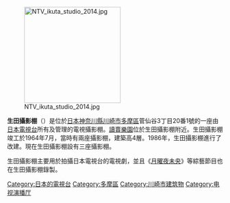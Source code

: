 {{Translating|||time=2020-11-25T15:11:23+00:00}}
[[File:NTV_ikuta_studio_2014.jpg|225px]]

'''生田攝影棚'''（{{jpn|j=生田スタジオ|hg=いくたスタジオ|rm=ikuta sutajio|f=y}}）是位於[[日本|日本]][[神奈川縣|神奈川縣]][[川崎市|川崎市]][[多摩區|多摩區]]菅仙谷3丁目20番1號的一座由[[日本電視台|日本電視台]]所有及管理的電視攝影棚。[[讀賣樂園|讀賣樂園]]位於生田攝影棚附近。生田攝影棚竣工於1964年7月，當時有兩座攝影棚，建築高4層。1986年，生田攝影棚進行了改建。現在生田攝影棚設有三座攝影棚。

生田攝影棚主要用於拍攝日本電視台的電視劇，並且《[[月曜夜未央|月曜夜未央]]》等綜藝節目也在生田攝影棚錄製。

{{日本電視台}}

{{coord|35|37|19.2|N|139|31|34.4|E|region:JP|display=title}}
{{DEFAULTSORT:Ikuta studio}}
[[Category:日本的電視台|Category:日本的電視台]]
[[Category:多摩區|Category:多摩區]]
[[Category:川崎市建筑物|Category:川崎市建筑物]]
[[Category:电视演播厅|Category:电视演播厅]]